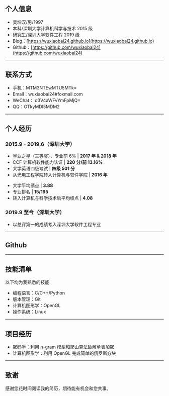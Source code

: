 
<SEO title="About me" description="Infomation about author(wuxiaobao24)" />

<div class="box">

## 个人信息

- 吴坤汉/男/1997
- 本科/深圳大学计算机科学与技术 2015 级
- 研究生/深圳大学软件工程 2019 级
- Blog：[https://wuxiaobai24.github.io](https://wuxiaobai24.github.io)
- Github：[https://github.com/wuxiaobai24](https://github.com/wuxiaobai24)

---

## 联系方式

- 手机：MTM3NTEwMTU5MTk=
- Email：wuxiaobai24#foxmail.com
- WeChat： d3V4aWFvYmFpMjQ=
- QQ：OTkyMDI5MDM2

---

## 个人经历

### 2015.9 - 2019.6（深圳大学）

- 学业之星（三等奖），专业前 6% | **2017 年 & 2018 年**
- CCF 计算机软件能力认证 | **220 分/前 13.16%**
- 大学英语四级考试 | **四级 501 分**
- 从光电工程学院转入计算机与软件学院 | **2016 年**

* 大学平均绩点 | **3.88**
* 专业排名 | **15/195**
* 转入计算机与科学技术后平均绩点 | **4.08**

### 2019.9 至今（深圳大学）

- 以总评第一的成绩考入深圳大学软件工程专业

---

## Github


<GithubCalendar username="wuxiaobai24" />

---

## 技能清单

以下均为我熟悉的技能

- 编程语言：C/C++/Python
- 版本管理：Git
- 计算机图形学：OpenGL
- 操作系统：Linux

---

## 项目经历

- 密码学：利用 n-gram 模型和爬山算法破解单表加密
- 计算机图形学：利用 OpenGL 完成简单的俄罗斯方块

---

## 致谢

感谢您花时间阅读我的简历，期待能有机会和您共事。

</div>
